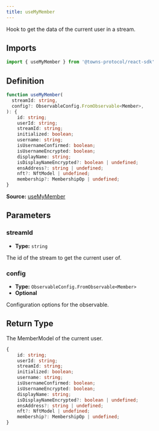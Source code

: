 ```yaml
---
title: useMyMember
---
```

Hook to get the data of the current user in a stream.

## Imports

```ts
import { useMyMember } from '@towns-protocol/react-sdk'
```

## Definition

```ts
function useMyMember(
  streamId: string,
  config?: ObservableConfig.FromObservable<Member>,
): {
    id: string;
    userId: string;
    streamId: string;
    initialized: boolean;
    username: string;
    isUsernameConfirmed: boolean;
    isUsernameEncrypted: boolean;
    displayName: string;
    isDisplayNameEncrypted?: boolean | undefined;
    ensAddress?: string | undefined;
    nft?: NftModel | undefined;
    membership?: MembershipOp | undefined;
}
```

**Source:** [useMyMember](https://github.com/towns-protocol/towns/blob/main/packages/react-sdk/src/useMyMember.ts)

## Parameters

### streamId

- **Type:** `string`

The id of the stream to get the current user of.

### config

- **Type:** `ObservableConfig.FromObservable<Member>`
- **Optional**

Configuration options for the observable.

## Return Type

The MemberModel of the current user.

```ts
{
    id: string;
    userId: string;
    streamId: string;
    initialized: boolean;
    username: string;
    isUsernameConfirmed: boolean;
    isUsernameEncrypted: boolean;
    displayName: string;
    isDisplayNameEncrypted?: boolean | undefined;
    ensAddress?: string | undefined;
    nft?: NftModel | undefined;
    membership?: MembershipOp | undefined;
}
```
